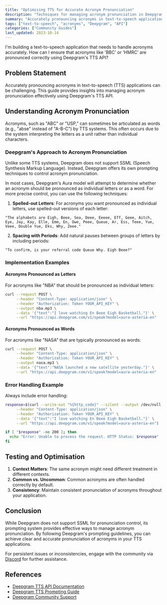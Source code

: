 ```yaml
---
title: "Optimising TTS for Accurate Acronym Pronunciation"
description: "Techniques for managing acronym pronunciation in Deepgram's text-to-speech API."
summary: "Accurately pronouncing acronyms in text-to-speech applications can be challenging. This guide explains techniques for managing acronym pronunciation when using Deepgram's TTS API, including spelling out letters and using special formatting."
tags: ["text-to-speech", "acronyms", "Deepgram", "API"]
categories: ["Community Guides"]
last_updated: 2023-10-14
---
```


<CommunityQuestion>I'm building a text-to-speech application that needs to handle acronyms accurately. How can I ensure that acronyms like 'BBC' or 'HMRC' are pronounced correctly using Deepgram's TTS API?</CommunityQuestion>

## Problem Statement

Accurately pronouncing acronyms in text-to-speech (TTS) applications can be challenging. This guide provides insights into managing acronym pronunciation effectively using Deepgram's TTS API.

## Understanding Acronym Pronunciation

Acronyms, such as "ABC" or "USP," can sometimes be articulated as words (e.g., "abse" instead of "A-B-C") by TTS systems. This often occurs due to the system interpreting the letters as a unit rather than individual characters.

### Deepgram's Approach to Acronym Pronunciation

Unlike some TTS systems, Deepgram does not support SSML (Speech Synthesis Markup Language). Instead, Deepgram offers its own prompting techniques to control acronym pronunciation.

In most cases, Deepgram's Aura model will attempt to determine whether an acronym should be pronounced as individual letters or as a word. For more precise control, you can use the following techniques:

1. **Spelled-out Letters**: For acronyms you want pronounced as individual letters, use spelled-out versions of each letter:

```text
"The alphabets are Eigh, Beee, Sea, Deee, Eeeee, Eff, Geee, Aitch, Eye, Jay, Kay, Elle, Emm, En, Owe, Peee, Queue, Ar, Ess, Teee, Yue, Veee, Double Yue, Eks, Why, Zeee."
```

2. **Spacing with Periods**: Add natural pauses between groups of letters by including periods:

```text
"To confirm, is your referral code Queue Why. Eigh Beee?"
```

### Implementation Examples

#### Acronyms Pronounced as Letters

For acronyms like "NBA" that should be pronounced as individual letters:

```bash
curl --request POST \
     --header "Content-Type: application/json" \
     --header "Authorization: Token YOUR_API_KEY" \
     --output nba.mp3 \
     --data '{"text":"I love watching En Beee Eigh Basketball."}' \
     --url "https://api.deepgram.com/v1/speak?model=aura-asteria-en"
```

#### Acronyms Pronounced as Words

For acronyms like "NASA" that are typically pronounced as words:

```bash
curl --request POST \
     --header "Content-Type: application/json" \
     --header "Authorization: Token YOUR_API_KEY" \
     --output nasa.mp3 \
     --data '{"text":"NASA launched a new satellite yesterday."}' \
     --url "https://api.deepgram.com/v1/speak?model=aura-asteria-en"
```

### Error Handling Example

Always include error handling:

```bash
response=$(curl --write-out "%{http_code}" --silent --output /dev/null --request POST \
     --header "Content-Type: application/json" \
     --header "Authorization: Token YOUR_API_KEY" \
     --data '{"text":"I love watching En Beee Eigh Basketball."}' \
     --url "https://api.deepgram.com/v1/speak?model=aura-asteria-en")

if [ "$response" -ne 200 ]; then
  echo "Error: Unable to process the request. HTTP Status: $response"
fi
```

## Testing and Optimisation

1. **Context Matters**: The same acronym might need different treatment in different contexts.
2. **Common vs. Uncommon**: Common acronyms are often handled correctly by default.
3. **Consistency**: Maintain consistent pronunciation of acronyms throughout your application.

## Conclusion

While Deepgram does not support SSML for pronunciation control, its prompting system provides effective ways to manage acronym pronunciation. By following Deepgram's prompting guidelines, you can achieve clear and accurate pronunciation of acronyms in your TTS applications.

For persistent issues or inconsistencies, engage with the community via [Discord](https://discord.gg/deepgram) for further assistance.

## References

- [Deepgram TTS API Documentation](/docs/tts-rest)
- [Deepgram TTS Prompting Guide](/docs/text-to-speech-prompting)
- [Deepgram Community Support](https://github.com/deepgram/deepgram-js-sdk/discussions)